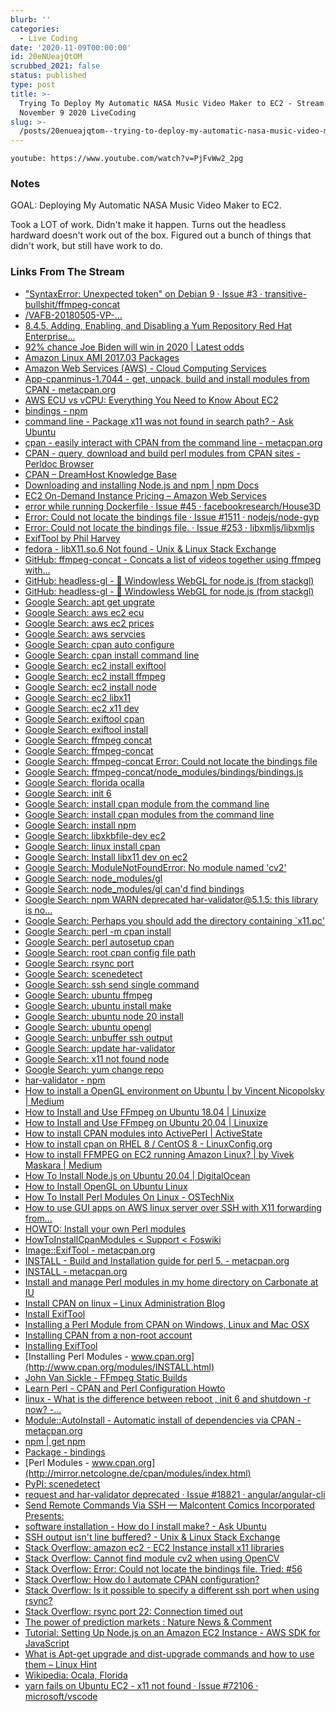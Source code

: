 ```yaml
---
blurb: ''
categories:
  - Live Coding
date: '2020-11-09T00:00:00'
id: 20eNUeajQtOM
scrubbed_2021: false
status: published
type: post
title: >-
  Trying To Deploy My Automatic NASA Music Video Maker to EC2 - Stream Notes for
  November 9 2020 LiveCoding
slug: >-
  /posts/20enueajqtom--trying-to-deploy-my-automatic-nasa-music-video-maker-to-ec2--stream-notes-for-november-9-2020-livecoding
---
```


`youtube: https://www.youtube.com/watch?v=PjFvWw2_2pg`

### Notes

GOAL: Deploying My Automatic NASA Music Video Maker to EC2. 

Took a LOT of work. Didn't make it happen. Turns out the headless hardward doesn't work out of the box. Figured out a bunch of things that didn't work, but still have work to do. 


### Links From The Stream


- ["SyntaxError: Unexpected token" on Debian 9 · Issue #3 · transitive-bullshit/ffmpeg-concat](https://github.com/transitive-bullshit/ffmpeg-concat/issues/3)
- [/VAFB-20180505-VP-...](https://images-assets.nasa.gov/video/VAFB-20180505-VP-CDC01_0001-InSight_Launch_Commentary-3189704/VAFB-20180505-VP-CDC01_0001-InSight_Launch_Commentary-3189704~orig.mp4)
- [8.4.5. Adding, Enabling, and Disabling a Yum Repository Red Hat Enterprise...](https://access.redhat.com/documentation/en-us/red_hat_enterprise_linux/6/html/deployment_guide/sec-managing_yum_repositories)
- [92% chance Joe Biden will win in 2020 | Latest odds](https://odds.watch/joe-biden-2020)
- [Amazon Linux AMI 2017.03 Packages](https://aws.amazon.com/amazon-linux-ami/2017.03-packages/)
- [Amazon Web Services (AWS) - Cloud Computing Services](https://aws.amazon.com/)
- [App-cpanminus-1.7044 - get, unpack, build and install modules from CPAN - metacpan.org](https://metacpan.org/release/App-cpanminus)
- [AWS ECU vs vCPU: Everything You Need to Know About EC2](https://www.virtana.com/blog/aws-ecu-vcpu/)
- [bindings - npm](https://www.npmjs.com/package/bindings)
- [command line - Package x11 was not found in search path? - Ask Ubuntu](https://askubuntu.com/questions/536334/package-x11-was-not-found-in-search-path)
- [cpan - easily interact with CPAN from the command line - metacpan.org](https://metacpan.org/pod/distribution/CPAN/scripts/cpan)
- [CPAN - query, download and build perl modules from CPAN sites - Perldoc Browser](https://perldoc.perl.org/CPAN)
- [CPAN – DreamHost Knowledge Base](https://help.dreamhost.com/hc/en-us/articles/217716877-CPAN)
- [Downloading and installing Node.js and npm | npm Docs](https://docs.npmjs.com/downloading-and-installing-node-js-and-npm)
- [EC2 On-Demand Instance Pricing – Amazon Web Services](https://aws.amazon.com/ec2/pricing/on-demand/)
- [error while running Dockerfile · Issue #45 · facebookresearch/House3D](https://github.com/facebookresearch/House3D/issues/45)
- [Error: Could not locate the bindings file · Issue #1511 · nodejs/node-gyp](https://github.com/nodejs/node-gyp/issues/1511)
- [Error: Could not locate the bindings file. · Issue #253 · libxmljs/libxmljs](https://github.com/libxmljs/libxmljs/issues/253)
- [ExifTool by Phil Harvey](https://exiftool.org/index.html)
- [fedora - libX11.so.6 Not found - Unix & Linux Stack Exchange](https://unix.stackexchange.com/questions/1162/libx11-so-6-not-found)
- [GitHub: ffmpeg-concat - Concats a list of videos together using ffmpeg with...](https://github.com/transitive-bullshit/ffmpeg-concat)
- [GitHub: headless-gl - 🎃 Windowless WebGL for node.js (from stackgl)](https://github.com/stackgl/headless-gl)
- [GitHub: headless-gl - 🎃 Windowless WebGL for node.js (from stackgl)](https://github.com/stackgl/headless-gl#ubuntudebian)
- [Google Search: apt get upgrate](https://www.google.com/search?client=safari&rls=en&q=apt+get+upgrate&ie=UTF-8&oe=UTF-8)
- [Google Search: aws ec2 ecu](https://www.google.com/search?client=safari&rls=en&q=aws+ec2+ecu&ie=UTF-8&oe=UTF-8)
- [Google Search: aws ec2 prices](https://www.google.com/search?client=safari&rls=en&q=aws+ec2+prices&ie=UTF-8&oe=UTF-8)
- [Google Search: aws servcies](https://www.google.com/search?client=safari&rls=en&q=aws+servcies&ie=UTF-8&oe=UTF-8)
- [Google Search: cpan auto configure](https://www.google.com/search?client=safari&rls=en&q=cpan+auto+configure&ie=UTF-8&oe=UTF-8)
- [Google Search: cpan install command line](https://www.google.com/search?client=safari&rls=en&q=cpan+install+command+line&ie=UTF-8&oe=UTF-8)
- [Google Search: ec2 install exiftool](https://www.google.com/search?client=safari&rls=en&q=ec2+install+exiftool&ie=UTF-8&oe=UTF-8)
- [Google Search: ec2 install ffmpeg](https://www.google.com/search?client=safari&rls=en&q=ec2+install+ffmpeg&ie=UTF-8&oe=UTF-8)
- [Google Search: ec2 install node](https://www.google.com/search?client=safari&rls=en&q=ec2+install+node&ie=UTF-8&oe=UTF-8)
- [Google Search: ec2 libx11](https://www.google.com/search?newwindow=1&client=safari&rls=en&ei=AQiqX4OrF8ig5wKa0r2YBA&q=ec2+libx11&oq=ec2+libx11&gs_lcp=CgZwc3ktYWIQAzIFCCEQoAE6BAgAEEc6CAgAEMkDEJECOgUIABCRAjoECC4QQzoECAAQQzoCCAA6BwgAEMkDEAo6BAgAEAo6BggAEBYQHjoJCAAQyQMQFhAeOggIABAWEAoQHjoHCAAQyQMQDToECAAQDVC4Olj2TmCZUGgCcAJ4AIABbIgB6gWSAQM1LjOYAQCgAQGqAQdnd3Mtd2l6yAEIwAEB&sclient=psy-ab&ved=0ahUKEwjDr5zFg_fsAhVI0FkKHRppD0MQ4dUDCAw&uact=5)
- [Google Search: ec2 x11 dev](https://www.google.com/search?client=safari&rls=en&q=ec2+x11+dev&ie=UTF-8&oe=UTF-8)
- [Google Search: exiftool cpan](https://www.google.com/search?client=safari&rls=en&q=exiftool+cpan&ie=UTF-8&oe=UTF-8)
- [Google Search: exiftool install](https://www.google.com/search?client=safari&rls=en&q=exiftool+install&ie=UTF-8&oe=UTF-8)
- [Google Search: ffmpeg concat](https://www.google.com/search?client=safari&rls=en&q=ffmpeg+concat&ie=UTF-8&oe=UTF-8)
- [Google Search: ffmpeg-concat](https://www.google.com/search?client=safari&rls=en&q=ffmpeg-concat&ie=UTF-8&oe=UTF-8)
- [Google Search: ffmpeg-concat Error: Could not locate the bindings file](https://www.google.com/search?client=safari&rls=en&q=ffmpeg-concat+Error:+Could+not+locate+the+bindings+file&ie=UTF-8&oe=UTF-8)
- [Google Search: ffmpeg-concat/node_modules/bindings/bindings.js](https://www.google.com/search?client=safari&rls=en&q=ffmpeg-concat/node_modules/bindings/bindings.js&ie=UTF-8&oe=UTF-8)
- [Google Search: florida ocalla](https://www.google.com/search?client=safari&rls=en&q=florida+ocalla&ie=UTF-8&oe=UTF-8)
- [Google Search: init 6](https://www.google.com/search?client=safari&rls=en&q=init+6&ie=UTF-8&oe=UTF-8)
- [Google Search: install cpan module from the command line](https://www.google.com/search?client=safari&rls=en&q=install+cpan+module+from+the+command+line&ie=UTF-8&oe=UTF-8)
- [Google Search: install cpan modules from the command line](https://www.google.com/search?client=safari&rls=en&q=install+cpan+modules+from+the+command+line&ie=UTF-8&oe=UTF-8)
- [Google Search: install npm](https://www.google.com/search?client=safari&rls=en&q=install+npm&ie=UTF-8&oe=UTF-8)
- [Google Search: libxkbfile-dev ec2](https://www.google.com/search?client=safari&rls=en&q=libxkbfile-dev+ec2&ie=UTF-8&oe=UTF-8)
- [Google Search: linux install cpan](https://www.google.com/search?client=safari&rls=en&q=linux+install+cpan&ie=UTF-8&oe=UTF-8)
- [Google Search: lnstall libx11 dev on ec2](https://www.google.com/search?client=safari&rls=en&q=lnstall+libx11+dev+on+ec2&ie=UTF-8&oe=UTF-8)
- [Google Search: ModuleNotFoundError: No module named 'cv2'](https://www.google.com/search?client=safari&rls=en&q=ModuleNotFoundError:+No+module+named+%27cv2%27&ie=UTF-8&oe=UTF-8)
- [Google Search: node_modules/gl](https://www.google.com/search?client=safari&rls=en&q=node_modules/gl&ie=UTF-8&oe=UTF-8)
- [Google Search: node_modules/gl can'd find bindings](https://www.google.com/search?client=safari&rls=en&q=node_modules/gl+can%27d+find+bindings&ie=UTF-8&oe=UTF-8)
- [Google Search: npm WARN deprecated har-validator@5.1.5: this library is no...](https://www.google.com/search?client=safari&rls=en&q=npm+WARN+deprecated+har-validator@5.1.5:+this+library+is+no+longer+supported&ie=UTF-8&oe=UTF-8)
- [Google Search: Perhaps you should add the directory containing `x11.pc'](https://www.google.com/search?client=safari&rls=en&q=Perhaps+you+should+add+the+directory+containing+%60x11.pc%27&ie=UTF-8&oe=UTF-8)
- [Google Search: perl -m cpan install](https://www.google.com/search?client=safari&rls=en&q=perl+-m+cpan+install&ie=UTF-8&oe=UTF-8)
- [Google Search: perl autosetup cpan](https://www.google.com/search?client=safari&rls=en&q=perl+autosetup+cpan&ie=UTF-8&oe=UTF-8)
- [Google Search: root cpan config file path](https://www.google.com/search?newwindow=1&client=safari&rls=en&ei=EBCqX6GNOaPn5gLr84-wBA&q=root+cpan+config+file+path+&oq=root+cpan+config+file+path+&gs_lcp=CgZwc3ktYWIQAzIICCEQFhAdEB46BAgAEEc6BQghEKABOgUIIRCrAjoHCCEQChCgAVCyJFj2LGCBNGgAcAJ4AIABrQeIAfwVkgEHMi00LjYtMpgBAKABAaoBB2d3cy13aXrIAQjAAQE&sclient=psy-ab&ved=0ahUKEwih1Zmdi_fsAhWjs1kKHev5A0YQ4dUDCAw&uact=5)
- [Google Search: rsync port](https://www.google.com/search?client=safari&rls=en&q=rsync+port&ie=UTF-8&oe=UTF-8)
- [Google Search: scenedetect](https://www.google.com/search?client=safari&rls=en&q=scenedetect&ie=UTF-8&oe=UTF-8)
- [Google Search: ssh send single command](https://www.google.com/search?client=safari&rls=en&q=ssh+send+single+command&ie=UTF-8&oe=UTF-8)
- [Google Search: ubuntu ffmpeg](https://www.google.com/search?client=safari&rls=en&q=ubuntu+ffmpeg&ie=UTF-8&oe=UTF-8)
- [Google Search: ubuntu install make](https://www.google.com/search?client=safari&rls=en&q=ubuntu+install+make&ie=UTF-8&oe=UTF-8)
- [Google Search: ubuntu node 20 install](https://www.google.com/search?client=safari&rls=en&q=ubuntu+node+20+install&ie=UTF-8&oe=UTF-8)
- [Google Search: ubuntu opengl](https://www.google.com/search?client=safari&rls=en&q=ubuntu+opengl&ie=UTF-8&oe=UTF-8)
- [Google Search: unbuffer ssh output](https://www.google.com/search?client=safari&rls=en&q=unbuffer+ssh+output&ie=UTF-8&oe=UTF-8)
- [Google Search: update har-validator](https://www.google.com/search?client=safari&rls=en&q=update+har-validator&ie=UTF-8&oe=UTF-8)
- [Google Search: x11 not found node](https://www.google.com/search?client=safari&rls=en&q=x11+not+found+node&ie=UTF-8&oe=UTF-8)
- [Google Search: yum change repo](https://www.google.com/search?client=safari&rls=en&q=yum+change+repo&ie=UTF-8&oe=UTF-8)
- [har-validator - npm](https://www.npmjs.com/package/har-validator)
- [How to install a OpenGL environment on Ubuntu | by Vincent Nicopolsky | Medium](https://medium.com/@Plimsky/how-to-install-a-opengl-environment-on-ubuntu-e3918cf5ab6c)
- [How to Install and Use FFmpeg on Ubuntu 18.04 | Linuxize](https://linuxize.com/post/how-to-install-ffmpeg-on-ubuntu-18-04/)
- [How to Install and Use FFmpeg on Ubuntu 20.04 | Linuxize](https://linuxize.com/post/how-to-install-ffmpeg-on-ubuntu-20-04/)
- [How to install CPAN modules into ActivePerl | ActiveState](https://www.activestate.com/blog/how-install-cpan-modules-activeperl/)
- [How to install cpan on RHEL 8 / CentOS 8 - LinuxConfig.org](https://linuxconfig.org/how-to-install-cpan-on-redhat-8)
- [How to install FFMPEG on EC2 running Amazon Linux? | by Vivek Maskara | Medium](https://maskaravivek.medium.com/how-to-install-ffmpeg-on-ec2-running-amazon-linux-451e4a8e2694)
- [How To Install Node.js on Ubuntu 20.04 | DigitalOcean](https://www.digitalocean.com/community/tutorials/how-to-install-node-js-on-ubuntu-20-04)
- [How to Install OpenGL on Ubuntu Linux](http://www.codebind.com/linux-tutorials/install-opengl-ubuntu-linux/)
- [How To Install Perl Modules On Linux - OSTechNix](https://ostechnix.com/how-to-install-perl-modules-on-linux/)
- [How to use GUI apps on AWS linux server over SSH with X11 forwarding from...](https://medium.com/@potatowagon/how-to-use-gui-apps-on-aws-linux-server-over-ssh-with-x11-forwarding-from-windows-1e80cd9571a8)
- [HOWTO: Install your own Perl modules](https://www.osc.edu/book/export/html/4520)
- [HowToInstallCpanModules < Support < Foswiki](https://foswiki.org/Support.HowToInstallCpanModules)
- [Image::ExifTool - metacpan.org](https://metacpan.org/pod/Image::ExifTool)
- [INSTALL - Build and Installation guide for perl 5. - metacpan.org](https://metacpan.org/pod/distribution/perl/INSTALL)
- [INSTALL - metacpan.org](https://metacpan.org/pod/distribution/Text-SenseClusters/doc/INSTALL.pod)
- [Install and manage Perl modules in my home directory on Carbonate at IU](https://kb.iu.edu/d/baiu)
- [Install CPAN on linux – Linux Administration Blog](http://www.initlinux.com/install-cpan-on-linux/)
- [Install ExifTool](https://docs.bitnami.com/aws/apps/resourcespace/configuration/install-exiftool/)
- [Installing a Perl Module from CPAN on Windows, Linux and Mac OSX](https://perlmaven.com/how-to-install-a-perl-module-from-cpan)
- [Installing CPAN from a non-root account](http://alumni.soe.ucsc.edu/~you/notes/perl-module-install.html)
- [Installing ExifTool](https://exiftool.org/install.html)
- [Installing Perl Modules - www.cpan.org](http://www.cpan.org/modules/INSTALL.html)
- [John Van Sickle - FFmpeg Static Builds](https://www.johnvansickle.com/ffmpeg/)
- [Learn Perl - CPAN and Perl Configuration Howto](http://learnperl.scratchcomputing.com/tutorials/configuration/)
- [linux - What is the difference between reboot , init 6 and shutdown -r now? -...](https://unix.stackexchange.com/questions/64280/what-is-the-difference-between-reboot-init-6-and-shutdown-r-now)
- [Module::AutoInstall - Automatic install of dependencies via CPAN - metacpan.org](https://metacpan.org/pod/Module::AutoInstall)
- [npm | get npm](https://www.npmjs.com/get-npm)
- [Package - bindings](https://developer.aliyun.com/mirror/npm/package/bindings)
- [Perl Modules - www.cpan.org](http://mirror.netcologne.de/cpan/modules/index.html)
- [PyPI: scenedetect](https://pypi.org/project/scenedetect/)
- [request and har-validator deprecated · Issue #18821 · angular/angular-cli](https://github.com/angular/angular-cli/issues/18821)
- [Send Remote Commands Via SSH — Malcontent Comics Incorporated Presents:](https://malcontentcomics.com/systemsboy/2006/07/send-remote-commands-via-ssh.html)
- [software installation - How do I install make? - Ask Ubuntu](https://askubuntu.com/questions/161104/how-do-i-install-make)
- [SSH output isn't line buffered? - Unix & Linux Stack Exchange](https://unix.stackexchange.com/questions/21920/ssh-output-isnt-line-buffered)
- [Stack Overflow: amazon ec2 - EC2 Instance install x11 libraries](https://stackoverflow.com/questions/26634707/ec2-instance-install-x11-libraries)
- [Stack Overflow: Cannot find module cv2 when using OpenCV](https://stackoverflow.com/questions/19876079/cannot-find-module-cv2-when-using-opencv)
- [Stack Overflow: Error: Could not locate the bindings file. Tried: #56](https://stackoverflow.com/questions/27541586/error-could-not-locate-the-bindings-file-tried-56)
- [Stack Overflow: How do I automate CPAN configuration?](https://stackoverflow.com/questions/3462058/how-do-i-automate-cpan-configuration)
- [Stack Overflow: Is it possible to specify a different ssh port when using rsync?](https://stackoverflow.com/questions/4549945/is-it-possible-to-specify-a-different-ssh-port-when-using-rsync)
- [Stack Overflow: rsync port 22: Connection timed out](https://stackoverflow.com/questions/21574740/rsync-port-22-connection-timed-out)
- [The power of prediction markets : Nature News & Comment](https://www.nature.com/news/the-power-of-prediction-markets-1.20820)
- [Tutorial: Setting Up Node.js on an Amazon EC2 Instance - AWS SDK for JavaScript](https://docs.aws.amazon.com/sdk-for-javascript/v2/developer-guide/setting-up-node-on-ec2-instance.html)
- [What is Apt-get upgrade and dist-upgrade commands and how to use them – Linux Hint](https://linuxhint.com/apt_get_upgrade_dist_upgrade/)
- [Wikipedia: Ocala, Florida](https://en.wikipedia.org/wiki/Ocala,_Florida)
- [yarn fails on Ubuntu EC2 - x11 not found · Issue #72106 · microsoft/vscode](https://github.com/microsoft/vscode/issues/72106)
